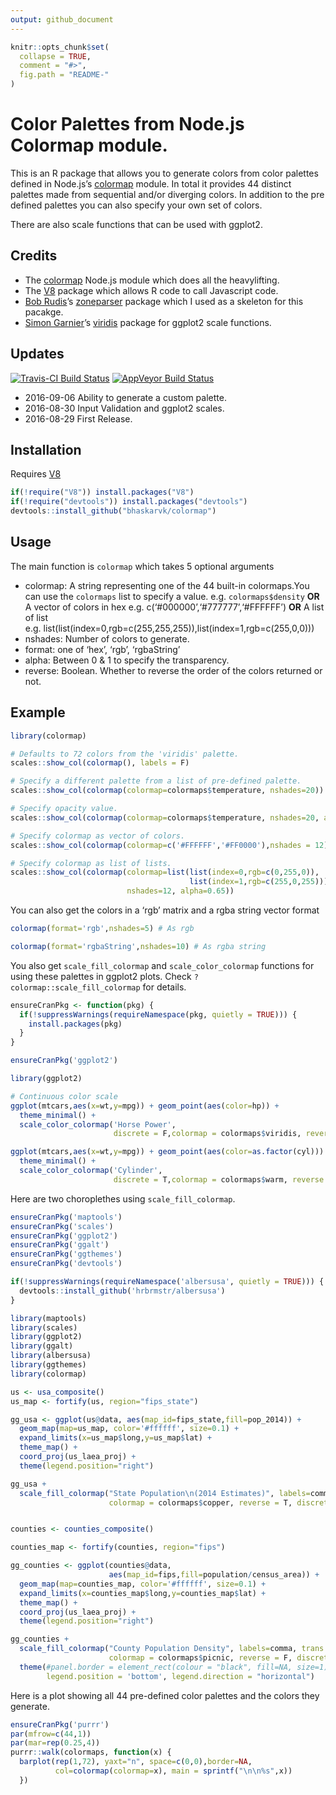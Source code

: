 ```yaml
---
output: github_document
---
```


<!-- README.md is generated from README.Rmd. Please edit that file -->

```r
knitr::opts_chunk$set(
  collapse = TRUE,
  comment = "#>",
  fig.path = "README-"
)
```

# Color Palettes from Node.js Colormap module.

This is an R package that allows you to generate colors from color palettes defined in Node.js's [colormap](https://github.com/bpostlethwaite/colormap) module. In total it provides 44 distinct palettes made from sequential and/or diverging colors. In addition to the pre defined palettes you can also specify your own set of colors.

There are also scale functions that can be used with ggplot2.

## Credits

- The [colormap](https://github.com/bpostlethwaite/colormap) Node.js module which does all the heavylifting.
- The [V8](https://github.com/jeroenooms/V8) package which allows R code to call Javascript code.
- [Bob Rudis](https://twitter.com/hrbrmstr)'s [zoneparser](https://github.com/hrbrmstr/zoneparser) package which I used as a skeleton for this pacakge.
- [Simon Garnier](https://twitter.com/sjmgarnier)'s [viridis](https://github.com/sjmgarnier/viridis) package for ggplot2 scale functions.

## Updates

[![Travis-CI Build Status](https://travis-ci.org/bhaskarvk/colormap.svg?branch=master)](https://travis-ci.org/bhaskarvk/colormap) [![AppVeyor Build Status](https://ci.appveyor.com/api/projects/status/github/bhaskarvk/colormap?branch=master&svg=true)](https://ci.appveyor.com/project/bhaskarvk/colormap)

- 2016-09-06 Ability to generate a custom palette.
- 2016-08-30 Input Validation and ggplot2 scales.
- 2016-08-29 First Release.


## Installation

Requires [V8](https://cran.r-project.org/web/packages/V8/index.html)

```r
if(!require("V8")) install.packages("V8")
if(!require("devtools")) install.packages("devtools")
devtools::install_github("bhaskarvk/colormap")
```

## Usage

The main function is `colormap` which takes 5 optional arguments

- colormap: A string representing one of the 44 built-in colormaps.\n You can use the `colormaps` list to specify a value. e.g. `colormaps$density` **OR** A vector of colors in hex e.g. c('#000000','#777777','#FFFFFF') **OR** A list of list e.g. list(list(index=0,rgb=c(255,255,255)),list(index=1,rgb=c(255,0,0)))
- nshades: Number of colors to generate.
- format: one of 'hex', 'rgb', 'rgbaString'
- alpha: Between 0 & 1 to specify the transparency.
- reverse: Boolean. Whether to reverse the order of the colors returned or not.

## Example

```r
library(colormap)

# Defaults to 72 colors from the 'viridis' palette.
scales::show_col(colormap(), labels = F)

# Specify a different palette from a list of pre-defined palette.
scales::show_col(colormap(colormap=colormaps$temperature, nshades=20))

# Specify opacity value.
scales::show_col(colormap(colormap=colormaps$temperature, nshades=20, alpha=0.7))

# Specify colormap as vector of colors.
scales::show_col(colormap(colormap=c('#FFFFFF','#FF0000'),nshades = 12))

# Specify colormap as list of lists.
scales::show_col(colormap(colormap=list(list(index=0,rgb=c(0,255,0)),
                                        list(index=1,rgb=c(255,0,255))),
                          nshades=12, alpha=0.65))
```

You can also get the colors in a 'rgb' matrix and a rgba string vector format

```r
colormap(format='rgb',nshades=5) # As rgb

colormap(format='rgbaString',nshades=10) # As rgba string
```

You also get `scale_fill_colormap` and `scale_color_colormap` functions for using these palettes in ggplot2 plots. Check `?colormap::scale_fill_colormap` for details.


```r
ensureCranPkg <- function(pkg) {
  if(!suppressWarnings(requireNamespace(pkg, quietly = TRUE))) {
    install.packages(pkg)
  }
}

ensureCranPkg('ggplot2')

library(ggplot2)

# Continuous color scale
ggplot(mtcars,aes(x=wt,y=mpg)) + geom_point(aes(color=hp)) +
  theme_minimal() +
  scale_color_colormap('Horse Power',
                       discrete = F,colormap = colormaps$viridis, reverse = T)

ggplot(mtcars,aes(x=wt,y=mpg)) + geom_point(aes(color=as.factor(cyl))) +
  theme_minimal() +
  scale_color_colormap('Cylinder',
                       discrete = T,colormap = colormaps$warm, reverse = T)

```

Here are two choroplethes using `scale_fill_colormap`.

```r
ensureCranPkg('maptools')
ensureCranPkg('scales')
ensureCranPkg('ggplot2')
ensureCranPkg('ggalt')
ensureCranPkg('ggthemes')
ensureCranPkg('devtools')

if(!suppressWarnings(requireNamespace('albersusa', quietly = TRUE))) {
  devtools::install_github('hrbrmstr/albersusa')
}

library(maptools)
library(scales)
library(ggplot2)
library(ggalt)
library(albersusa)
library(ggthemes)
library(colormap)

us <- usa_composite()
us_map <- fortify(us, region="fips_state")

gg_usa <- ggplot(us@data, aes(map_id=fips_state,fill=pop_2014)) +
  geom_map(map=us_map, color='#ffffff', size=0.1) + 
  expand_limits(x=us_map$long,y=us_map$lat) +
  theme_map() +  
  coord_proj(us_laea_proj) +
  theme(legend.position="right") 

gg_usa +
  scale_fill_colormap("State Population\n(2014 Estimates)", labels=comma,
                      colormap = colormaps$copper, reverse = T, discrete = F)


counties <- counties_composite()

counties_map <- fortify(counties, region="fips")

gg_counties <- ggplot(counties@data, 
                      aes(map_id=fips,fill=population/census_area)) +
  geom_map(map=counties_map, color='#ffffff', size=0.1) + 
  expand_limits(x=counties_map$long,y=counties_map$lat) +
  theme_map() +  
  coord_proj(us_laea_proj) +
  theme(legend.position="right") 

gg_counties +
  scale_fill_colormap("County Population Density", labels=comma, trans = 'log10',
                      colormap = colormaps$picnic, reverse = F, discrete = F) +
  theme(#panel.border = element_rect(colour = "black", fill=NA, size=1),
        legend.position = 'bottom', legend.direction = "horizontal")

```

Here is a plot showing all 44 pre-defined color palettes and the colors they generate.

```r
ensureCranPkg('purrr')
par(mfrow=c(44,1))
par(mar=rep(0.25,4))
purrr::walk(colormaps, function(x) { 
  barplot(rep(1,72), yaxt="n", space=c(0,0),border=NA,
          col=colormap(colormap=x), main = sprintf("\n\n%s",x))
  })
```
